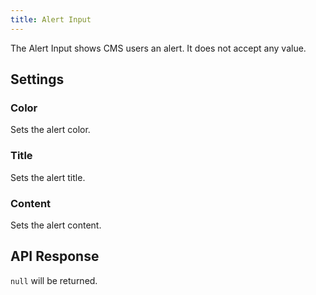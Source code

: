 ```yaml
---
title: Alert Input
---
```


The Alert Input shows CMS users an alert. It does not accept any value.

<InputExample image="alert" />

## Settings

### Color

Sets the alert color.

### Title

Sets the alert title.

### Content

Sets the alert content.

<InputExample image="alert-settings" isSetting />

## API Response

`null` will be returned.
